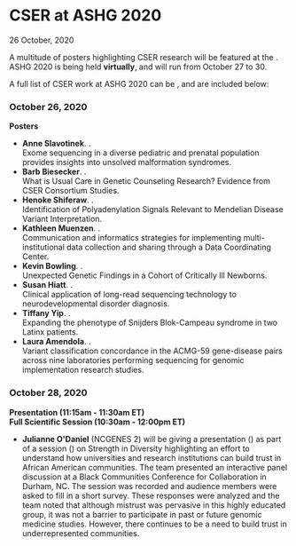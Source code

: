 
<BreadcrumbsNews />

# CSER at ASHG 2020

<Subheader>26 October, 2020</Subheader>

A multitude of posters highlighting CSER research will be featured at the <Link label="American Society of Human Genetics 2020 Annual Meeting" url="https://www.ashg.org/meetings/2020meeting/"/>. ASHG 2020 is being held **virtually**, and will run from October 27 to 30.

A full list of CSER work at ASHG 2020 can be <Link label="found online here in Google Doc format for easy reference" url="https://docs.google.com/document/d/1ESQrhJ1A8HRHlJ1CsYvCECbSqgYG1yuEuV92vE0xke0/edit?usp=sharing"/>, and are included below:

### October 26, 2020

**Posters**

- **Anne Slavotinek**. <Link label="Poster 3326" url="https://www.abstractsonline.com/pp8/#!/9070/presentation/2716"/>.\
Exome sequencing in a diverse pediatric and prenatal population provides insights into unsolved malformation syndromes.
- **Barb Biesecker**. <Link label="Poster 3088" url="https://www.abstractsonline.com/pp8/#!/9070/presentation/2420"/>.\
What is Usual Care in Genetic Counseling Research? Evidence from CSER Consortium Studies.
- **Henoke Shiferaw**. <Link label="Poster 2130" url="https://www.abstractsonline.com/pp8/#!/9070/presentation/1775"/>.\
Identification of Polyadenylation Signals Relevant to Mendelian Disease Variant Interpretation.
- **Kathleen Muenzen**. <Link label="Poster 2063" url="https://www.abstractsonline.com/pp8/#!/9070/presentation/1759"/>.\
Communication and informatics strategies for implementing multi-institutional data collection and sharing through a Data Coordinating Center.
- **Kevin Bowling**. <Link label="Poster 3388" url="https://www.abstractsonline.com/pp8/#!/9070/presentation/2700"/>.\
Unexpected Genetic Findings in a Cohort of Critically Ill Newborns.
- **Susan Hiatt**. <Link label="Poster 3305" url="https://www.abstractsonline.com/pp8/#!/9070/presentation/2645"/>.\
Clinical application of long-read sequencing technology to neurodevelopmental disorder diagnosis.
- **Tiffany Yip**. <Link label="Poster 3167" url="https://www.abstractsonline.com/pp8/#!/9070/presentation/2532"/>.\
Expanding the phenotype of Snijders Blok-Campeau syndrome in two Latinx patients.
- **Laura Amendola**. <Link label="Poster 3391" url="https://www.abstractsonline.com/pp8/#!/9070/presentation/2740"/>.\
Variant classification concordance in the ACMG-59 gene-disease pairs across nine laboratories performing sequencing for genomic implementation research studies.

### October 28, 2020

**Presentation (11:15am - 11:30am ET)**\
**Full Scientific Session (10:30am - 12:00pm ET)**

- **Julianne O'Daniel** (NCGENES 2) will be giving a presentation (<Link label="#1159" url="https://www.abstractsonline.com/pp8/#!/9070/presentation/1479"/>) as part of a session (<Link label="#018" url="https://www.abstractsonline.com/pp8/#!/9070/session/491"/>) on Strength in Diversity highlighting an effort to understand how universities and research institutions can build trust in African American communities. The team presented an interactive panel discussion at a Black Communities Conference for Collaboration in Durham, NC. The session was recorded and audience members were asked to fill in a short survey. These responses were analyzed and the team noted that although mistrust was pervasive in this highly educated group, it was not a barrier to participate in past or future genomic medicine studies. However, there continues to be a need to build trust in underrepresented communities.
